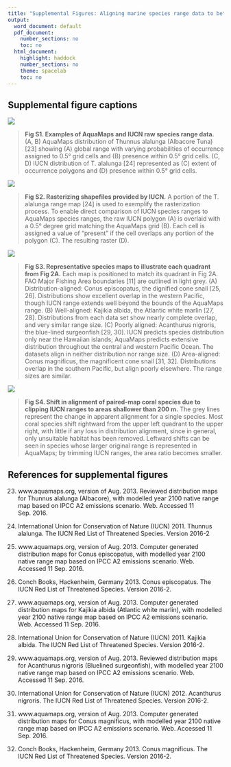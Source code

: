 ```yaml
---
title: "Supplemental Figures: Aligning marine species range data to better serve science and conservation"
output:
  word_document: default
  pdf_document:
    number_sections: no
    toc: no
  html_document:
    highlight: haddock
    number_sections: no
    theme: spacelab
    toc: no
---
```


## Supplemental figure captions

![](figures/S1_fig.png)

> __Fig S1. Examples of AquaMaps and IUCN raw species range data.__ (A, B) AquaMaps distribution of Thunnus alalunga (Albacore Tuna) [23] showing (A) global range with varying probabilities of occurrence assigned to 0.5° grid cells and (B) presence within 0.5° grid cells. (C, D) IUCN distribution of T. alalunga [24] represented as (C) extent of occurrence polygons and (D) presence within 0.5° grid cells.

<!-- Fis-22832, Thunnus alalunga, 21856 -->

![](figures/S2_fig.png)

> __Fig S2. Rasterizing shapefiles provided by IUCN.__ A portion of the T. alalunga range map [24] is used to exemplify the rasterization process. To enable direct comparison of IUCN species ranges to AquaMaps species ranges, the raw IUCN polygon (A) is overlaid with a 0.5° degree grid matching the AquaMaps grid (B). Each cell is assigned a value of "present" if the cell overlaps any portion of the polygon (C). The resulting raster (D).

![](figures/S3_fig.png)

> __Fig S3. Representative species maps to illustrate each quadrant from Fig 2A.__ Each map is positioned to match its quadrant in Fig 2A. FAO Major Fishing Area boundaries [11] are outlined in light grey. (A) Distribution-aligned: Conus episcopatus, the dignified cone snail [25, 26]. Distributions show excellent overlap in the western Pacific, though IUCN range extends well beyond the bounds of the AquaMaps range. (B) Well-aligned: Kajikia albida, the Atlantic white marlin [27, 28]. Distributions from each data set show nearly complete overlap, and very similar range size. (C) Poorly aligned: Acanthurus nigroris, the blue-lined surgeonfish [29, 30]. IUCN predicts species distribution only near the Hawaiian islands; AquaMaps predicts extensive distribution throughout the central and western Pacific Ocean. The datasets align in neither distribution nor range size. (D) Area-aligned: Conus magnificus, the magnificent cone snail [31, 32]. Distributions overlap in the southern Pacific, but align poorly elsewhere. The range sizes are similar.

<!--
W-Msc-215455, Conus episcopatus, 192664
W-Msc-215551, Conus magnificus, 192573
Fis-31079, Acanthurus nigroris, 177999
Fis-164253, Kajikia albida, 170322
-->

![](figures/S4_fig.png)

> __Fig S4. Shift in alignment of paired-map coral species due to clipping IUCN ranges to areas shallower than 200 m.__ The grey lines represent the change in apparent alignment for a single species. Most coral species shift rightward from the upper left quadrant to the upper right, with little if any loss in distribution alignment, since in general, only unsuitable habitat has been removed. Leftward shifts can be seen in species whose larger original range is represented in AquaMaps; by trimming IUCN ranges, the area ratio becomes smaller.



## References for supplemental figures

23. www.aquamaps.org, version of Aug. 2013. Reviewed distribution maps for Thunnus alalunga (Albacore), with modelled year 2100 native range map based on IPCC A2 emissions scenario. Web. Accessed 11 Sep. 2016.

24. International Union for Conservation of Nature (IUCN) 2011. Thunnus alalunga. The IUCN Red List of Threatened Species. Version 2016-2

25. www.aquamaps.org, version of Aug. 2013. Computer generated distribution maps for Conus episcopatus, with modelled year 2100 native range map based on IPCC A2 emissions scenario. Web. Accessed 11 Sep. 2016.

26. Conch Books, Hackenheim, Germany 2013. Conus episcopatus. The IUCN Red List of Threatened Species. Version 2016-2.

27. www.aquamaps.org, version of Aug. 2013. Computer generated distribution maps for Kajikia albida (Atlantic white marlin), with modelled year 2100 native range map based on IPCC A2 emissions scenario. Web. Accessed 11 Sep. 2016.

28. International Union for Conservation of Nature (IUCN) 2011. Kajikia albida. The IUCN Red List of Threatened Species. Version 2016-2.

29. www.aquamaps.org, version of Aug. 2013. Reviewed distribution maps for Acanthurus nigroris (Bluelined surgeonfish), with modelled year 2100 native range map based on IPCC A2 emissions scenario. Web. Accessed 11 Sep. 2016.

30. International Union for Conservation of Nature (IUCN) 2012. Acanthurus nigroris. The IUCN Red List of Threatened Species. Version 2016-2.

31. www.aquamaps.org, version of Aug. 2013. Computer generated distribution maps for Conus magnificus, with modelled year 2100 native range map based on IPCC A2 emissions scenario. Web. Accessed 11 Sep. 2016.

32. Conch Books, Hackenheim, Germany 2013. Conus magnificus. The IUCN Red List of Threatened Species. Version 2016-2.
